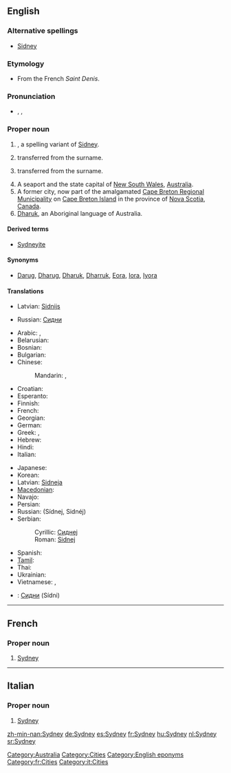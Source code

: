 {{wikipedia}}
==English==

===Alternative spellings===
* {{sense|male given name}} [[Sidney]]

===Etymology===
* From the French ''Saint Denis''.

===Pronunciation===
* {{enPR|sĭd'ni}}, {{IPA|/ˈsɪd.ni/}}, {{SAMPA|/"sId.ni/}}

===Proper noun===
{{en-proper noun|Sydneys}}

# {{surname|from=Old English|dot=}}, a spelling variant of [[Sidney]].
# {{given name|male|from=surnames}} transferred from the surname.
# {{given name|female|from=surnames}} transferred from the surname.
# A seaport and the state capital of [[New South Wales]], [[Australia]].
# A former city, now part of the amalgamated [[Cape Breton Regional Municipality]] on [[Cape Breton Island]] in the province of [[Nova Scotia]], [[Canada]].
# [[Dharuk]], an Aboriginal language of Australia.

====Derived terms====
* {{sense|Australia|Canada}} [[Sydneyite]]

====Synonyms====
* {{sense|language}} [[Darug]], [[Dharug]], [[Dharuk]], [[Dharruk]], [[Eora]], [[Iora]], [[Iyora]]

====Translations====
{{trans-top|male given name}}
* Latvian: [[Sidnijs]] {{m}}
{{trans-mid}}
* Russian: [[Сидни]] {{m}}
{{trans-bottom}}

{{trans-top|female given name}}
{{trans-mid}}
{{trans-bottom}}

{{trans-top|in Australia}}
* Arabic: {{t-|ar|سيدني|m|tr=sídni}},  {{t|ar|سدني|m|tr=sídni}}
* Belarusian: {{t|be|Сідней|m|tr=Sídnej, Sidnéj|xs=Belarusian}}
* Bosnian: {{t-|bs|Sidnej|m}}
* Bulgarian: {{t|bg|Сидни|m|tr=Sídni}}
* Chinese:
*: Mandarin:  {{t-|cmn|悉尼|tr=Xīní|sc=Hani}}, {{t-|cmn|雪梨|tr=Xuělí|sc=Hani}} {{qualifier|Taiwan also}}
* Croatian: {{t-|hr|Sidnej|m}}
* Esperanto: {{t-|eo|Sidnejo|xs=Esperanto}}
* Finnish: {{t-|fi|Sydney}}
* French: {{t+|fr|Sydney}}
* Georgian: {{t|ka|სიდნეი|sc=Geor|xs=Georgian}}
* German: {{t+|de|Sydney|n}}
* Greek: {{t-|el|Σύδνεϋ|n|tr=Sýdney}}, {{t-|el|Σίδνεϊ|n|tr=Sídnei}}
* Hebrew: {{t|he|סידני}}
* Hindi: {{t|hi|सिडनी|xs=Hindi}}
* Italian: {{t-|it|Sydney|f}}
{{trans-mid}}
* Japanese: {{t-|ja|シドニー|tr=Shidonii}}
* Korean: {{t-|ko|시드니|tr=Sideuni|sc=Hang}}
* Latvian: [[Sidneja]] {{f}}
* [[Macedonian]]: {{t-|mk|Сиднеј|m|tr=Sidnej}}
* Navajo: {{tø|nv|Siidnii}}
* Persian: {{t|fa|سیدنی|xs=Persian}}
* Russian: {{t+|ru|Сидней|m}} (Sídnej, Sidnéj)
* Serbian:
*: Cyrillic: [[Сиднеј#Serbian|Сиднеј]] {{m}}
*: Roman: [[Sidnej#Serbian|Sidnej]] {{m}}
* Spanish: {{t+|es|Sydney|f}}
* [[Tamil]]: {{t|ta|சிட்னி|xs=Tamil}}
* Thai: {{t|th|ซิดนีย์}}
* Ukrainian: {{t|uk|Сідней|m|tr=Sídnej, Sidnéj|xs=Ukrainian}}
* Vietnamese: {{t-|vi|Sydney|xs=Vietnamese}},  {{t-|vi|Sydney|xs=Vietnamese}}
{{trans-bottom}}

{{trans-top|in Nova Scotia}}
{{trans-mid}}
{{trans-bottom}}

{{trans-see|language|Dharuk}}

{{checktrans}}
* {{ttbc|Bulgarian}}: [[Сидни]] (Sídni) {{m}}

[[Category:Australia]]
[[Category:Cities]]
[[Category:English eponyms]]

----

==French==

===Proper noun===
{{infl|fr|proper noun}}

# [[Sydney#English|Sydney]] {{qualifier|in Australia}}

[[Category:fr:Cities]]

----

==Italian==

===Proper noun===
{{infl|it|proper noun|g=f}}

# [[Sydney#English|Sydney]] {{qualifier|in Australia}}

[[Category:it:Cities]]

[[zh-min-nan:Sydney]]
[[de:Sydney]]
[[es:Sydney]]
[[fr:Sydney]]
[[hu:Sydney]]
[[nl:Sydney]]
[[sr:Sydney]]